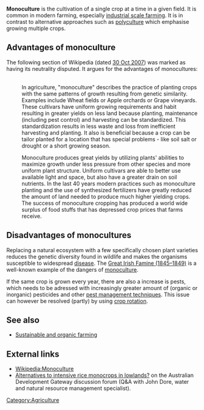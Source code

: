 '''Monoculture''' is the cultivation of a single crop at a time in a given field. It is common in modern farming, especially [[Industrial agriculture|industrial scale farming]]. It is in contrast to alternative approaches such as [[polyculture]] which emphasise growing multiple crops.

==Advantages of monoculture==
The following section of Wikipedia (dated [http://en.wikipedia.org/w/index.php?title=Monoculture&oldid=167670064#Agriculture 30 Oct 2007]) was marked as having its neutrality disputed. It argues for the advantages of monocultures:
<!-- import WP pic? [[Image:Tractors in Potato Field.jpg|250px|thumb|A potato field]] -->
﻿
:In agriculture, "monoculture" describes the practice of planting crops with the same patterns of growth resulting from genetic similarity. Examples include Wheat fields or Apple orchards or Grape vineyards.  These cultivars have uniform growing requirements and habit resulting in greater yields on less land because planting, maintenance (including pest control) and harvesting can be standardized. This standardization results in less waste and loss from inefficient harvesting and planting. It also is beneficial because a crop can be tailor planted for a location that has special problems - like soil salt or drought or a short growing season.  <br />  

:Monoculture produces great yields by utilizing plants' abilities to maximize growth under less pressure from other species and more uniform plant structure. Uniform cultivars are able to better use available light and space, but also have a greater drain on soil nutrients. In the last 40 years modern practices such as monoculture planting and the use of synthesized fertilizers have greatly reduced the amount of land needed to produce much higher yielding crops. The success of monoculture cropping has produced a world wide surplus of food stuffs that has depressed crop prices that farms receive.

== Disadvantages of monocultures==
Replacing a natural ecosystem with a few specifically chosen plant varieties reduces the genetic diversity found in wildlife and makes the organisms susceptible to widespread [[disease]]. The [[Great Irish Famine|Great Irish Famine (1845–1849)]] is a well-known example of the dangers of [[monoculture]].

If the same crop is grown every year, there are also a increase is pests, which needs to be adressed with increasingly greater amount of (organic or inorganic) pesticides and other [[Integrated pest management|pest management techniques]]. This issue can however be resolved (partly) by using [[crop rotation]].

==See also==
* [[Sustainable and organic farming]]

== External links ==
* [[Wikipedia:Monoculture]]
*[http://www.developmentgateway.com.au/forums/index.php?t=msg&th=360&start=0&rid=0&S=2d43831f950bbe7a8e231b15c54c4404 Alternatives to intensive rice monocrops in lowlands?] on the Australian Development Gateway discussion forum (Q&A with John Dore, water and natural resource management specialist).

{{attrib uprooted|url=http://uprooted.jessicareeder.com/2009/08/indiana-state-park-hiking/}}

[[Category:Agriculture]]